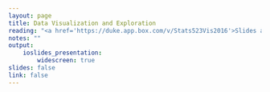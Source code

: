 ```yaml
---
layout: page
title: Data Visualization and Exploration
reading: "<a href='https://duke.app.box.com/v/Stats523Vis2016'>Slides and Exercise</a>"
notes: ""
output: 
    ioslides_presentation:
        widescreen: true
slides: false
link: false
---
```


